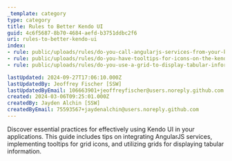 ```yaml
---
_template: category
type: category
title: Rules to Better Kendo UI
guid: 4c6f5687-8b70-4684-aefd-b3751ddbc2f6
uri: rules-to-better-kendo-ui
index:
- rule: public/uploads/rules/do-you-call-angularjs-services-from-your-kendo-datasource/rule.mdx
- rule: public/uploads/rules/do-you-have-tooltips-for-icons-on-the-kendo-grid/rule.mdx
- rule: public/uploads/rules/do-you-use-a-grid-to-display-tabular-information/rule.mdx

lastUpdated: 2024-09-27T17:06:10.000Z
lastUpdatedBy: Jeoffrey Fischer [SSW]
lastUpdatedByEmail: 106663901+jeoffreyfischer@users.noreply.github.com
created: 2024-03-06T09:25:01.000Z
createdBy: Jayden Alchin [SSW]
createdByEmail: 75593567+jaydenalchin@users.noreply.github.com
---
```


Discover essential practices for effectively using Kendo UI in your applications. This guide includes tips on integrating AngularJS services, implementing tooltips for grid icons, and utilizing grids for displaying tabular information.
